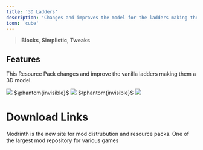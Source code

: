 ---
title: '3D Ladders'
description: 'Changes and improves the model for the ladders making them 3D!'
icon: 'cube'
---

> <Icon icon="cube" iconType="regular" /> **Blocks**, <Icon icon="cube" iconType="regular" /> **Simplistic**, <Icon icon="pen-to-square" iconType="solid" /> **Tweaks**

## Features
This Resource Pack changes and improve the vanilla ladders making them a 3D model.

<Frame>
  <img NoZoom src="https://cdn.modrinth.com/data/ti9eZ3CP/images/6202505b5c77cfd76998ca00f7147c82ccc3fb82.png" />
</Frame>
$\phantom{invisible}$
<Frame>
  <img NoZoom src="https://cdn.modrinth.com/data/ti9eZ3CP/images/80014ef31d5d01ac4772b277e20be9c0d2d28efe.png" />
</Frame>
$\phantom{invisible}$
<Frame>
  <img NoZoom src="https://cdn.modrinth.com/data/ti9eZ3CP/images/910765dbb6130f0412457770b7620568ee76be08.png" />
</Frame>

# Download Links

<CardGroup cols={2}>
  <Card 
    title="Modrinth Download Link"
    icon= "download"
    href="https://modrinth.com/resourcepack/3d-ladders"
  >
    Modrinth is the new site for mod distrubution and resource packs.
  </Card>
  <Card
    title="Curseforge Download Link"
    icon="download"
    href="https://www.curseforge.com/members/nico4play/projects"
  >
    One of the largest mod repository for various games
  </Card>
</CardGroup>